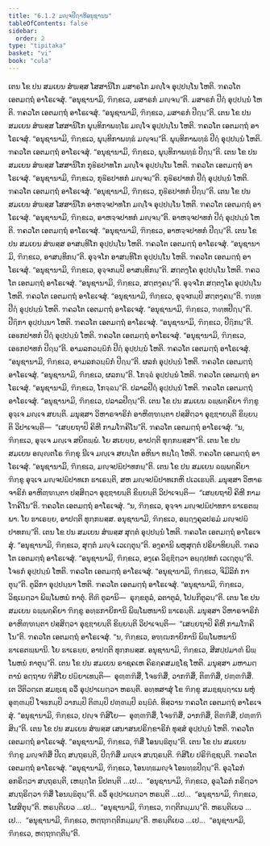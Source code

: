 ```yaml
---
title: "6.1.2 ມຎ຺ຈປີຐາທິອນຸຊານນ"
tableOfContents: false
sidebar:
  order: 2
type: "tipitaka"
basket: "vi"
book: "cula"
---
```



<DynamicBreadcrumb />

<Division number="297" book="cula">

<Paragraph number="1274" book="cula">
ເຕນ ໂຂ ປນ ສມເຍນ ສໍຆສ຺ສ ໂສສານິໂກ ມສາຣໂກ ມຎ຺ໂຈ ອຸປ຺ປນ຺ໂນ ໂຫຕິ. ຠຄວໂຕ ເອຕມຕ຺ຖໍ ອາໂຣເຈສຸໍ. “ອນຸຊານາມິ, ຠິກ຺ຂເວ, ມສາຣກໍ ມຎ຺ຈນ຺”ຕິ. ມສາຣກໍ ປີຐໍ ອຸປ຺ປນ຺ນໍ ໂຫຕິ. ຠຄວໂຕ ເອຕມຕ຺ຖໍ ອາໂຣເຈສຸໍ. “ອນຸຊານາມິ, ຠິກ຺ຂເວ, ມສາຣກໍ ປີຐນ຺”ຕິ.
</Paragraph>

<Paragraph number="1275" book="cula">
ເຕນ ໂຂ ປນ ສມເຍນ ສໍຆສ຺ສ ໂສສານິໂກ ພຸນ຺ທິກາພທ຺ໂຘ ມຎ຺ໂຈ ອຸປ຺ປນ຺ໂນ ໂຫຕິ. ຠຄວໂຕ ເອຕມຕ຺ຖໍ ອາໂຣເຈສຸໍ. “ອນຸຊານາມິ, ຠິກ຺ຂເວ, ພຸນ຺ທິກາພທ຺ຘໍ ມຎ຺ຈນ຺”ຕິ. ພຸນ຺ທິກາພທ຺ຘໍ ປີຐໍ ອຸປ຺ປນ຺ນໍ ໂຫຕິ. ຠຄວໂຕ ເອຕມຕ຺ຖໍ ອາໂຣເຈສຸໍ. “ອນຸຊານາມິ, ຠິກ຺ຂເວ, ພຸນ຺ທິກາພທ຺ຘໍ ປີຐນ຺”ຕິ.
</Paragraph>

<Paragraph number="1276" book="cula">
ເຕນ ໂຂ ປນ ສມເຍນ ສໍຆສ຺ສ ໂສສານິໂກ ກຸຬີຣປາທໂກ ມຎ຺ໂຈ ອຸປ຺ປນ຺ໂນ ໂຫຕິ. ຠຄວໂຕ ເອຕມຕ຺ຖໍ ອາໂຣເຈສຸໍ. “ອນຸຊານາມິ, ຠິກ຺ຂເວ, ກຸຬີຣປາທກໍ ມຎ຺ຈນ຺”ຕິ. ກຸຬີຣປາທກໍ ປີຐໍ ອຸປ຺ປນ຺ນໍ ໂຫຕິ. ຠຄວໂຕ ເອຕມຕ຺ຖໍ ອາໂຣເຈສຸໍ. “ອນຸຊານາມິ, ຠິກ຺ຂເວ, ກຸຬີຣປາທກໍ ປີຐນ຺”ຕິ.
</Paragraph>

<Paragraph number="1277" book="cula">
ເຕນ ໂຂ ປນ ສມເຍນ ສໍຆສ຺ສ ໂສສານິໂກ ອາຫຈ຺ຈປາທໂກ ມຎ຺ໂຈ ອຸປ຺ປນ຺ໂນ ໂຫຕິ. ຠຄວໂຕ ເອຕມຕ຺ຖໍ ອາໂຣເຈສຸໍ. “ອນຸຊານາມິ, ຠິກ຺ຂເວ, ອາຫຈ຺ຈປາທກໍ ມຎ຺ຈນ຺”ຕິ. ອາຫຈ຺ຈປາທກໍ ປີຐໍ ອຸປ຺ປນ຺ນໍ ໂຫຕິ. ຠຄວໂຕ ເອຕມຕ຺ຖໍ ອາໂຣເຈສຸໍ. “ອນຸຊານາມິ, ຠິກ຺ຂເວ, ອາຫຈ຺ຈປາທກໍ ປີຐນ຺”ຕິ.
</Paragraph>

<Paragraph number="1278" book="cula">
ເຕນ ໂຂ ປນ ສມເຍນ ສໍຆສ຺ສ ອາສນ຺ທິໂກ ອຸປ຺ປນ຺ໂນ ໂຫຕິ. ຠຄວໂຕ ເອຕມຕ຺ຖໍ ອາໂຣເຈສຸໍ. “ອນຸຊານາມິ, ຠິກ຺ຂເວ, ອາສນ຺ທິກນ຺”ຕິ. ອຸຈ຺ຈໂກ ອາສນ຺ທິໂກ ອຸປ຺ປນ຺ໂນ ໂຫຕິ. ຠຄວໂຕ ເອຕມຕ຺ຖໍ ອາໂຣເຈສຸໍ. “ອນຸຊານາມິ, ຠິກ຺ຂເວ, ອຸຈ຺ຈກມ຺ປິ ອາສນ຺ທິກນ຺”ຕິ. ສຕ຺ຕງ຺ໂຄ ອຸປ຺ປນ຺ໂນ ໂຫຕິ. ຠຄວໂຕ ເອຕມຕ຺ຖໍ ອາໂຣເຈສຸໍ. “ອນຸຊານາມິ, ຠິກ຺ຂເວ, ສຕ຺ຕງ຺ຄນ຺”ຕິ. ອຸຈ຺ຈໂກ ສຕ຺ຕງ຺ໂຄ ອຸປ຺ປນ຺ໂນ ໂຫຕິ. ຠຄວໂຕ ເອຕມຕ຺ຖໍ ອາໂຣເຈສຸໍ. “ອນຸຊານາມິ, ຠິກ຺ຂເວ, ອຸຈ຺ຈກມ຺ປິ ສຕ຺ຕງ຺ຄນ຺”ຕິ. ຠທ຺ທປີຐໍ ອຸປ຺ປນ຺ນໍ ໂຫຕິ. ຠຄວໂຕ ເອຕມຕ຺ຖໍ ອາໂຣເຈສຸໍ. “ອນຸຊານາມິ, ຠິກ຺ຂເວ, ຠທ຺ທປີຐນ຺”ຕິ. ປີຐິກາ ອຸປ຺ປນ຺ນາ ໂຫຕິ. ຠຄວໂຕ ເອຕມຕ຺ຖໍ ອາໂຣເຈສຸໍ. “ອນຸຊານາມິ, ຠິກ຺ຂເວ, ປີຐິກນ຺”ຕິ. ເອຬກປາທກໍ ປີຐໍ ອຸປ຺ປນ຺ນໍ ໂຫຕິ. ຠຄວໂຕ ເອຕມຕ຺ຖໍ ອາໂຣເຈສຸໍ. “ອນຸຊານາມິ, ຠິກ຺ຂເວ, ເອຬກປາທກໍ ປີຐນ຺”ຕິ. ອາມລກວຏ຺ຏິກໍ ປີຐໍ ອຸປ຺ປນ຺ນໍ ໂຫຕິ. ຠຄວໂຕ ເອຕມຕ຺ຖໍ ອາໂຣເຈສຸໍ. “ອນຸຊານາມິ, ຠິກ຺ຂເວ, ອາມລກວຏ຺ຏິກໍ ປີຐນ຺”ຕິ. ຜລກໍ ອຸປ຺ປນ຺ນໍ ໂຫຕິ. ຠຄວໂຕ ເອຕມຕ຺ຖໍ ອາໂຣເຈສຸໍ. “ອນຸຊານາມິ, ຠິກ຺ຂເວ, ຜລກນ຺”ຕິ. ໂກຈ຺ຉໍ ອຸປ຺ປນ຺ນໍ ໂຫຕິ. ຠຄວໂຕ ເອຕມຕ຺ຖໍ ອາໂຣເຈສຸໍ. “ອນຸຊານາມິ, ຠິກ຺ຂເວ, ໂກຈ຺ຉນ຺”ຕິ. ປລາລປີຐໍ ອຸປ຺ປນ຺ນໍ ໂຫຕິ. ຠຄວໂຕ ເອຕມຕ຺ຖໍ ອາໂຣເຈສຸໍ. “ອນຸຊານາມິ, ຠິກ຺ຂເວ, ປລາລປີຐນ຺”ຕິ.
</Paragraph>

<Paragraph number="1279" book="cula">
ເຕນ ໂຂ ປນ ສມເຍນ ຉພ຺ພຄ຺ຄິຍາ ຠິກ຺ຂູ ອຸຈ຺ເຈ ມຎ຺ເຈ ສຍນ຺ຕິ. ມນຸສ຺ສາ ວິຫາຣຈາຣິກໍ ອາຫິຓ຺ຑນ຺ຕາ ປສ຺ສິຕ຺ວາ ອຸຊ຺ຌາຍນ຺ຕິ ຂິຍ຺ຍນ຺ຕິ ວິປາເຈນ຺ຕິ—  “ເສຍ຺ຍຖາປິ ຄິຫີ ກາມໂຠຄິໂນ”ຕິ. ຠຄວໂຕ ເອຕມຕ຺ຖໍ ອາໂຣເຈສຸໍ. “ນ, ຠິກ຺ຂເວ, ອຸຈ຺ເຈ ມຎ຺ເຈ ສຍິຕພ຺ພໍ. ໂຍ ສເຍຍ຺ຍ, ອາປຕ຺ຕິ ທຸກ຺ກຏສ຺ສາ”ຕິ.
</Paragraph>

<Paragraph number="1280" book="cula">
ເຕນ ໂຂ ປນ ສມເຍນ ອຎ຺ຎຕໂຣ ຠິກ຺ຂຸ ນີເຈ ມຎ຺ເຈ ສຍນ຺ໂຕ ອຫິນາ ທຏ຺ໂຐ ໂຫຕິ. ຠຄວໂຕ ເອຕມຕ຺ຖໍ ອາໂຣເຈສຸໍ. “ອນຸຊານາມິ, ຠິກ຺ຂເວ, ມຎ຺ຈປຏິປາທກນ຺”ຕິ.
</Paragraph>

<Paragraph number="1281" book="cula">
ເຕນ ໂຂ ປນ ສມເຍນ ຉພ຺ພຄ຺ຄິຍາ ຠິກ຺ຂູ ອຸຈ຺ເຈ ມຎ຺ຈປຏິປາທເກ ຘາເຣນ຺ຕິ, ສຫ ມຎ຺ຈປຏິປາທເກຫິ ປເວເຘນ຺ຕິ. ມນຸສ຺ສາ ວິຫາຣຈາຣິກໍ ອາຫິຓ຺ຑນ຺ຕາ ປສ຺ສິຕ຺ວາ ອຸຊ຺ຌາຍນ຺ຕິ ຂິຍ຺ຍນ຺ຕິ ວິປາເຈນ຺ຕິ—  “ເສຍ຺ຍຖາປິ ຄິຫີ ກາມໂຠຄິໂນ”ຕິ. ຠຄວໂຕ ເອຕມຕ຺ຖໍ ອາໂຣເຈສຸໍ. “ນ, ຠິກ຺ຂເວ, ອຸຈ຺ຈາ ມຎ຺ຈປຏິປາທກາ ຘາເຣຕພ຺ພາ. ໂຍ ຘາເຣຍ຺ຍ, ອາປຕ຺ຕິ ທຸກ຺ກຏສ຺ສ. ອນຸຊານາມິ, ຠິກ຺ຂເວ, ອຏ຺ຐງ຺ຄຸລປຣມໍ ມຎ຺ຈປຏິປາທກນ຺”ຕິ.
</Paragraph>

<Paragraph number="1282" book="cula">
ເຕນ ໂຂ ປນ ສມເຍນ ສໍຆສ຺ສ ສຸຕ຺ຕໍ ອຸປ຺ປນ຺ນໍ ໂຫຕິ. ຠຄວໂຕ ເອຕມຕ຺ຖໍ ອາໂຣເຈສຸໍ. “ອນຸຊານາມິ, ຠິກ຺ຂເວ, ສຸຕ຺ຕໍ ມຎ຺ຈໍ ເວເຐຕຸນ຺”ຕິ. ອງ຺ຄານິ ພຫຸສຸຕ຺ຕໍ ປຣິຍາທິຍນ຺ຕິ. ຠຄວໂຕ ເອຕມຕ຺ຖໍ ອາໂຣເຈສຸໍ. “ອນຸຊານາມິ, ຠິກ຺ຂເວ, ອງ຺ເຄ ວິຊ຺ຌິຕ຺ວາ ອຏ຺ຐປທກໍ ເວເຐຕຸນ຺”ຕິ. ໂຈຬກໍ ອຸປ຺ປນ຺ນໍ ໂຫຕິ. ຠຄວໂຕ ເອຕມຕ຺ຖໍ ອາໂຣເຈສຸໍ. “ອນຸຊານາມິ, ຠິກ຺ຂເວ, ຈິມິລິກໍ ກາຕຸນ຺”ຕິ. ຕູລິກາ ອຸປ຺ປນ຺ນາ ໂຫຕິ. ຠຄວໂຕ ເອຕມຕ຺ຖໍ ອາໂຣເຈສຸໍ. “ອນຸຊານາມິ, ຠິກ຺ຂເວ, ວິຊເຏຕ຺ວາ ພິພ຺ໂພຫນໍ ກາຕຸໍ. ຕີຓິ ຕູລານິ—  ຣຸກ຺ຂຕູລໍ, ລຕາຕູລໍ, ໂປຏກິຕູລນ຺”ຕິ.
</Paragraph>

<Paragraph number="1283" book="cula">
ເຕນ ໂຂ ປນ ສມເຍນ ຉພ຺ພຄ຺ຄິຍາ ຠິກ຺ຂູ ອທ຺ຘກາຍິການິ ພິພ຺ໂພຫນານິ ຘາເຣນ຺ຕິ. ມນຸສ຺ສາ ວິຫາຣຈາຣິກໍ ອາຫິຓ຺ຑນ຺ຕາ ປສ຺ສິຕ຺ວາ ອຸຊ຺ຌາຍນ຺ຕິ ຂິຍ຺ຍນ຺ຕິ ວິປາເຈນ຺ຕິ—  “ເສຍ຺ຍຖາປິ ຄິຫີ ກາມໂຠຄິໂນ”ຕິ. ຠຄວໂຕ ເອຕມຕ຺ຖໍ ອາໂຣເຈສຸໍ. “ນ, ຠິກ຺ຂເວ, ອຑ຺ຒກາຍິການິ ພິພ຺ໂພຫນານິ ຘາເຣຕພ຺ພານິ. ໂຍ ຘາເຣຍ຺ຍ, ອາປຕ຺ຕິ ທຸກ຺ກຏສ຺ສ. ອນຸຊານາມິ, ຠິກ຺ຂເວ, ສີສປ຺ປມາຓໍ ພິພ຺ໂພຫນໍ ກາຕຸນ຺”ຕິ.
</Paragraph>

<Paragraph number="1284" book="cula">
ເຕນ ໂຂ ປນ ສມເຍນ ຣາຊຄເຫ ຄິຣຄ຺ຄສມຊ຺ໂຊ ໂຫຕິ. ມນຸສ຺ສາ ມຫາມຕ຺ຕານໍ ອຕ຺ຖາຍ ຠິສິໂຍ ປຏິຍາເທນ຺ຕິ—  ອຸຓ຺ຓຠິສິໍ, ໂຈຬຠິສິໍ, ວາກຠິສິໍ, ຕິຓຠິສິໍ, ປຓ຺ຓຠິສິໍ. ເຕ ວີຕິວຕ຺ເຕ ສມຊ຺ເຊ ຉວິໍ ອຸປ຺ປາເຏຕ຺ວາ ຫຣນ຺ຕິ. ອທ຺ທສາສຸໍ ໂຂ ຠິກ຺ຂູ ສມຊ຺ຊຏ຺ຐາເນ ພຫຸໍ ອຸຓ຺ຓມ຺ປິ ໂຈຬກມ຺ປິ ວາກມ຺ປິ ຕິຓມ຺ປິ ປຓ຺ຓມ຺ປິ ຉຏ຺ຏິຕໍ. ທິສ຺ວານ ຠຄວໂຕ ເອຕມຕ຺ຖໍ ອາໂຣເຈສຸໍ. “ອນຸຊານາມິ, ຠິກ຺ຂເວ, ປຎ຺ຈ ຠິສິໂຍ—  ອຸຓ຺ຓຠິສິໍ, ໂຈຬຠິສິໍ, ວາກຠິສິໍ, ຕິຓຠິສິໍ, ປຓ຺ຓຠິສິນ຺”ຕິ.
</Paragraph>

<Paragraph number="1285" book="cula">
ເຕນ ໂຂ ປນ ສມເຍນ ສໍຆສ຺ສ ເສນາສນປຣິກ຺ຂາຣິກໍ ທຸສ຺ສໍ ອຸປ຺ປນ຺ນໍ ໂຫຕິ. ຠຄວໂຕ ເອຕມຕ຺ຖໍ ອາໂຣເຈສຸໍ. “ອນຸຊານາມິ, ຠິກ຺ຂເວ, ຠິສິໍ ໂອນນ຺ຘິຕຸນ຺”ຕິ.
</Paragraph>

<Paragraph number="1286" book="cula">
ເຕນ ໂຂ ປນ ສມເຍນ ຠິກ຺ຂູ ມຎ຺ຈຠິສິໍ ປີເຐ ສນ຺ຖຣນ຺ຕິ, ປີຐຠິສິໍ ມຎ຺ເຈ ສນ຺ຖຣນ຺ຕິ. ຠິສິໂຍ ປຣິຠິຊ຺ຊນ຺ຕິ. ຠຄວໂຕ ເອຕມຕ຺ຖໍ ອາໂຣເຈສຸໍ. “ອນຸຊານາມິ, ຠິກ຺ຂເວ, ໂອນທ຺ຘມຎ຺ຈໍ ໂອນທ຺ຘປີຐນ຺”ຕິ. ອຸລ຺ໂລກໍ ອກຣິຕ຺ວາ ສນ຺ຖຣນ຺ຕິ, ເຫຏ຺ຐໂຕ ນິປຕນ຺ຕິ …ເປ…  “ອນຸຊານາມິ, ຠິກ຺ຂເວ, ອຸລ຺ໂລກໍ ກຣິຕ຺ວາ ສນ຺ຖຣິຕ຺ວາ ຠິສິໍ ໂອນນ຺ຘິຕຸນ຺”ຕິ. ຉວິໍ ອຸປ຺ປາເຏຕ຺ວາ ຫຣນ຺ຕິ …ເປ…  “ອນຸຊານາມິ, ຠິກ຺ຂເວ, ໂຜສິຕຸນ຺”ຕິ. ຫຣນ຺ຕິເຍວ …ເປ…  “ອນຸຊານາມິ, ຠິກ຺ຂເວ, ຠຕ຺ຕິກມ຺ມນ຺”ຕິ. ຫຣນ຺ຕິເຍວ …ເປ…  “ອນຸຊານາມິ, ຠິກ຺ຂເວ, ຫຕ຺ຖຠຕ຺ຕິກມ຺ມນ຺”ຕິ. ຫຣນ຺ຕິເຍວ …ເປ…  “ອນຸຊານາມິ, ຠິກ຺ຂເວ, ຫຕ຺ຖຠຕ຺ຕິນ຺”ຕິ.
</Paragraph>
</Division>